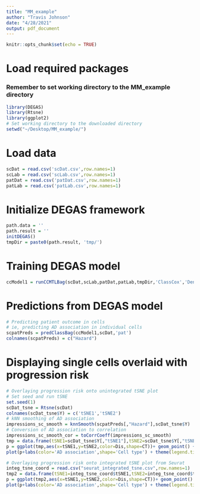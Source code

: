 ```yaml
---
title: "MM_example"
author: "Travis Johnson"
date: "4/28/2021"
output: pdf_document
---
```


```r
knitr::opts_chunk$set(echo = TRUE)
```

# Load required packages
### Remember to set working directory to the MM_example directory
```r
library(DEGAS)
library(Rtsne)
library(ggplot2)
# Set working directory to the downloaded directory
setwd("~/Desktop/MM_example/")
```

# Load data
```r
scDat = read.csv('scDat.csv',row.names=1)
scLab = read.csv('scLab.csv',row.names=1)
patDat = read.csv('patDat.csv',row.names=1)
patLab = read.csv('patLab.csv',row.names=1)
```

# Initialize DEGAS framework
```r
path.data = ''
path.result = ''
initDEGAS()
tmpDir = paste0(path.result, 'tmp/')
```

# Training DEGAS model
```r
ccModel1 = runCCMTLBag(scDat,scLab,patDat,patLab,tmpDir,'ClassCox','DenseNet',3,5)
```

# Predictions from DEGAS model
```r
# Predicting patient outcome in cells
# ie, predicting AD association in individual cells
scpatPreds = predClassBag(ccModel1,scDat,'pat')
colnames(scpatPreds) = c("Hazard")
```

# Displaying single cells overlaid with progression risk
```r
# Overlaying progression risk onto unintegrated tSNE plot
# Set seed and run tSNE
set.seed(1)
scDat_tsne = Rtsne(scDat)
colnames(scDat_tsne$Y) = c('tSNE1','tSNE2')
# kNN smoothing of AD association
impressions_sc_smooth = knnSmooth(scpatPreds[,"Hazard"],scDat_tsne$Y)
# Conversion of AD association to correlation
impressions_sc_smooth_cor = toCorrCoeff(impressions_sc_smooth)
tmp = data.frame(tSNE1=scDat_tsne$Y[,"tSNE1"],tSNE2=scDat_tsne$Y[,"tSNE2"],Dis=impressions_sc_smooth_cor,CT=fromOneHot(scLab))
p = ggplot(tmp,aes(x=tSNE1,y=tSNE2,color=Dis,shape=CT))+ geom_point() + scale_color_gradient2(low = "black",mid="lavender",high="red")
plot(p+labs(color='AD association',shape='Cell type') + theme(legend.title=element_text(size=rel(1)),legend.text=element_text(size=rel(1)),axis.title=element_text(size=rel(1)),axis.text.x=element_text(size=rel(1)),axis.text.y=element_text(size=rel(1))))

# Overlaying progression risk onto integrated tSNE plot from Seurat
integ_tsne_coord = read.csv("seurat_integrated_tsne.csv",row.names=1)
tmp2 = data.frame(tSNE1=integ_tsne_coord$tSNE1,tSNE2=integ_tsne_coord$tSNE2,Dis=toCorrCoeff(knnSmooth(as.numeric(scpatPreds[,"Hazard"]),as.matrix(integ_tsne_coord[,c("tSNE1","tSNE2")]))),CT=fromOneHot(scLab))
p = ggplot(tmp2,aes(x=tSNE1,y=tSNE2,color=Dis,shape=CT))+ geom_point() + scale_color_gradient2(low = "black",mid="lavender",high="red")
plot(p+labs(color='AD association',shape='Cell type') + theme(legend.title=element_text(size=rel(1)),legend.text=element_text(size=rel(1)),axis.title=element_text(size=rel(1)),axis.text.x=element_text(size=rel(1)),axis.text.y=element_text(size=rel(1))))

```










